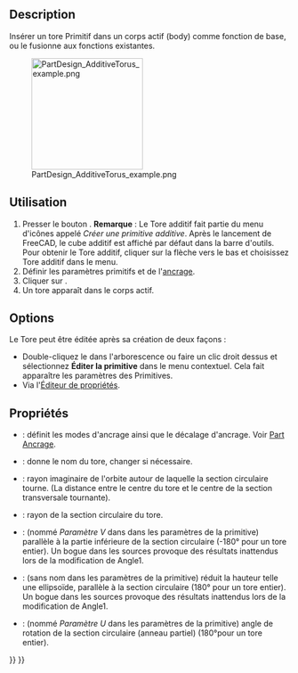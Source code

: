 <languages/>

{{Docnav/fr
|[[PartDesign_AdditiveEllipsoid/fr|Ellipsoïde additif]]
|[[PartDesign_AdditivePrism/fr|Prisme additif]]
|[[PartDesign_Workbench/fr|Atelier PartDesign]]
|IconL=PartDesign_AdditiveEllipsoid.svg
|IconR=PartDesign_AdditivePrism.svg
|IconC=Workbench_PartDesign.svg
}}

{{GuiCommand/fr
|Name=PartDesign AdditiveTorus
|Name/fr=PartDesign Tore Additif
|MenuLocation=PartDesign → Créer une primitive additive → Tore additif
|Workbenches=[[PartDesign_Workbench/fr|PartDesign]]
|Version=0.17
|SeeAlso=[[PartDesign_CompPrimitiveAdditive/fr|PartDesign Primitives additives]], [[PartDesign_SubtractiveTorus/fr|PartDesign Tore soustractif]]
}}

==Description==

Insérer un tore Primitif dans un corps actif (body) comme fonction de base, ou le fusionne aux fonctions existantes.

[[File:PartDesign_AdditiveTorus_example.png|200px]]

<span id="Usage"></span>
==Utilisation==

# Presser le bouton {{Button|[[Image:PartDesign AdditiveTorus.svg|24px]] '''Tore additif'''}}. '''Remarque''' : Le Tore additif fait partie du menu d'icônes appelé ''Créer une primitive additive''. Après le lancement de FreeCAD, le cube additif est affiché par défaut dans la barre d'outils. Pour obtenir le Tore additif, cliquer sur la flèche vers le bas et choisissez Tore additif dans le menu.
# Définir les paramètres primitifs et de l'[[Part_EditAttachment/fr|ancrage]].
# Cliquer sur {{Button|OK}}.
# Un tore apparaît dans le corps actif.

==Options==

Le Tore peut être éditée après sa création de deux façons :
* Double-cliquez le dans l'arborescence ou faire un clic droit dessus et sélectionnez '''Éditer la primitive''' dans le menu contextuel. Cela fait apparaître les paramètres des Primitives. 
* Via l'[[Property_editor/fr|Éditeur de propriétés]].

<span id="Properties"></span>
==Propriétés==

* {{PropertyData|Attachment}} : définit les modes d'ancrage ainsi que le décalage d'ancrage. Voir [[Part_EditAttachment/fr|Part Ancrage]].
* {{PropertyData|Label}} : donne le nom du tore, changer si nécessaire.
* {{PropertyData|Radius1}} : rayon imaginaire de l'orbite autour de laquelle la section circulaire tourne. (La distance entre le centre du tore et le centre de la section transversale tournante).
* {{PropertyData|Radius2}} : rayon de la section circulaire du tore.
* {{PropertyData|Angle1}} : (nommé ''Paramètre V'' dans dans les paramètres de la primitive)  parallèle à la partie inférieure de la section circulaire (-180° pour un tore entier). Un bogue dans les sources provoque des résultats inattendus lors de la modification de Angle1.
* {{PropertyData|Angle2}} : (sans nom dans les paramètres de la primitive) réduit la hauteur telle une ellipsoïde, parallèle à la section circulaire (180° pour un tore entier). Un bogue dans les sources provoque des résultats inattendus lors de la modification de Angle1.
* {{PropertyData|Angle3}} : (nommé ''Paramètre U'' dans les paramètres de la primitive) angle de rotation de la section circulaire (anneau partiel) (180°pour un tore entier).


{{Docnav/fr
|[[PartDesign_AdditiveEllipsoid/fr|Ellipsoïde additif]]
|[[PartDesign_AdditivePrism/fr|Prisme additif]]
|[[PartDesign_Workbench/fr|Atelier PartDesign]]
|IconL=PartDesign_AdditiveEllipsoid.svg
|IconR=PartDesign_AdditivePrism.svg
|IconC=Workbench_PartDesign.svg
}}

{{PartDesign_Tools_navi{{#translation:}}}}
{{Userdocnavi{{#translation:}}}}